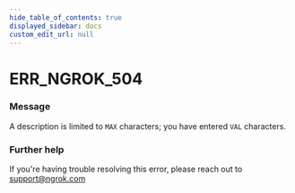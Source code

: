 ```yaml
---
hide_table_of_contents: true
displayed_sidebar: docs
custom_edit_url: null
---
```



# ERR_NGROK_504

### Message
A description is limited to `MAX` characters; you have entered `VAL` characters.

### Further help
If you're having trouble resolving this error, please reach out to [support@ngrok.com](mailto:support@ngrok.com?subject=Help%20with%20ERR_NGROK_504)


<ErrorDetails error='err_ngrok_504' />
